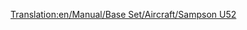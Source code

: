 [[Translation:en/Manual/Base Set/Aircraft/Sampson U52]]

{{es/Manual/Base Set/Aircraft/Aeronaves|Nombre=Sampson U52
|Imagen=[[File:en/Manual/Base Set/Aircraft/JunkersJU52.png|Sampson U52]]
|Precio=57.420 € (28.710 £)
|Velocidad=473 km/h (296 mph)
|Coste-anual=4.780 € (2,390 £)
|Diseño=1928
|Duración=20
|Capacidad=25 pasajeros y 4 sacos de correo
|
|Descripción= El Sampson U52 es el primer avión disponible en el juego, es relativamente pequeño y su funcionamiento muy costoso.
|Vida-real=[https://www.wikipedia.org/wiki/es:Junkers Ju 52 Junkers Ju 52]
}}
